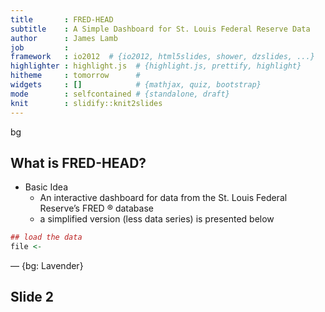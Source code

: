 ```yaml
---
title       : FRED-HEAD
subtitle    : A Simple Dashboard for St. Louis Federal Reserve Data
author      : James Lamb
job         : 
framework   : io2012  # {io2012, html5slides, shower, dzslides, ...}
highlighter : highlight.js  # {highlight.js, prettify, highlight}
hitheme     : tomorrow      # 
widgets     : []            # {mathjax, quiz, bootstrap}
mode        : selfcontained # {standalone, draft}
knit        : slidify::knit2slides
--- 
```

{bg: Lavender}
 
<style> .title-slide {
  background-color: #87CEFA; /* #EDE0CF; ; #CA9F9D*/
}

.title-slide hgroup > h1{
 font-family: 'Oswald', 'Helvetica', sanserif; 
}

/* Fonts and Spacing */
article p, article li, article li.build, section p, section li{
  font-family: 'Open Sans','Helvetica', 'Crimson Text', 'Garamond',  'Palatino', sans-serif;
  text-align: justify;
  font-size:22px;
  line-height: 1.5em;
  color: #2F4F4F;
}

.title-slide hgroup > h1, 
.title-slide hgroup > h2 {
  color: #2F4F4F ;  /* ; #EF5150*/
}  </style>

## What is FRED-HEAD?

- Basic Idea
    - An interactive dashboard for data from the St. Louis Federal Reserve's FRED &#174; database
    - a simplified version (less data series) is presented below
    
```r
## load the data
file <- 
```


--- {bg: Lavender}

## Slide 2




